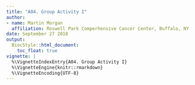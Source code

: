 ```yaml
---
title: "A04. Group Activity I"
author:
- name: Martin Morgan
  affiliation: Roswell Park Comperhensive Cancer Center, Buffalo, NY
date: September 27 2018
output:
  BiocStyle::html_document:
    toc_float: true
vignette: |
  %\VignetteIndexEntry{A04. Group Activity I}
  %\VignetteEngine{knitr::rmarkdown}
  %\VignetteEncoding{UTF-8}
---
```



